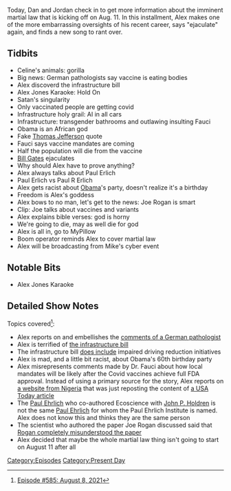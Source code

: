 {{DEFAULTSORT:
    #_EPISODE_0585:August 8, 2021
}}{{Episode
    | title           = August 8, 2021
    | caption         = Listen to this episode on [https://knowledgefight.libsyn.com/585-august-8-2021 Libsyn] [https://open.spotify.com/episode/1rOB94ypcE4OM4zLBA7KMi Spotify], Read the [[Transcript/585: August 8, 2021|Unofficial Transcript]]
    | episodeNumber   = 585
    | length          = 01:24:36
    | airDate         = August 11, 2021
    | coverageDate    = August 8, 2021
    | episodeType     = [[:Category:Present Day|Present Day]]
    | appearance      = [[Anthony Fauci]], [[Bill Gates]], [[Paul Erlich]], [[Paul R Erlich]]
    | oocDrop         = I don't attack people because it's god's plan to attack them
    | previousEpisode = [[584: August 5, 2021]]
    | nextEpisode     = [[Repost: Episode 25|Repost: Episode #25]]
}}

{{Stub}}

Today, Dan and Jordan check in to get more information about the imminent martial law that is kicking off on Aug. 11.  In this installment, Alex makes one of the more embarrassing oversights of his recent career, says "ejaculate" again, and finds a new song to rant over.

==Tidbits==

*Celine's animals: gorilla
*Big news: German pathologists say vaccine is eating bodies
*Alex discoverd the infrastructure bill
*Alex Jones Karaoke: Hold On
*Satan's singularity
*Only vaccinated people are getting covid
*Infrastructure holy grail: AI in all cars
*Infrastructure: transgender bathrooms and outlawing insulting Fauci
*Obama is an African god
*Fake [[Thomas Jefferson]] quote
*Fauci says vaccine mandates are coming
*Half the population will die from the vaccine
*[[Bill Gates]] ejaculates
*Why should Alex have to prove anything?
*Alex always talks about Paul Erlich
*Paul Erlich vs Paul R Erlich
*Alex gets racist about [[Barack Obama|Obama]]'s party, doesn't realize it's a birthday
*Freedom is Alex's goddess
*Alex bows to no man, let's get to the news: Joe Rogan is smart
*Clip: Joe talks about vaccines and variants
*Alex explains bible verses: god is horny
*We're going to die, may as well die for god
*Alex is all in, go to MyPillow
*Boom operator reminds Alex to cover martial law
*Alex will be broadcasting from Mike's cyber event

==Notable Bits==

*Alex Jones Karaoke

==Detailed Show Notes==

Topics covered<ref>[https://knowledgefight.com/research/2021/8/10/episode-585-august-8-2021 Episode #585: August 8, 2021]</ref>:

*Alex reports on and embellishes the [https://www.augsburger-allgemeine.de/panorama/Corona-Chef-Pathologe-der-Uni-Heidelberg-draengt-auf-mehr-Obduktionen-von-Geimpften-id60235361.html comments of a German pathologist]
*Alex is terrified of [https://www.epw.senate.gov/public/_cache/files/e/a/ea1eb2e4-56bd-45f1-a260-9d6ee951bc96/F8A7C77D69BE09151F210EB4DFE872CD.edw21a09.pdf the infrastructure bill]
*The infrastructure bill [https://www.wusa9.com/article/news/verify/infrastructure-bill-would-mandate-alcohol-monitoring-in-cars-congress-biden/65-ab85122d-c5c6-42ce-8b12-fcb5a24c0278 does include] impaired driving reduction initiatives
*Alex is mad, and a little bit racist, about Obama's 60th birthday party
*Alex misrepresents comments made by Dr. Fauci about how local mandates will be likely after the Covid vaccines achieve full FDA approval. Instead of using a primary source for the story, Alex reports on [https://theparadise.ng/the-mandates-are-coming-fauci-says-full-fda-approval-will-inspire-a-flood-of-vaccine-requirements/ a website from Nigeria] that was just reposting the content of [https://www.usatoday.com/story/news/health/2021/08/06/anthony-fauci-covid-vaccine-mandates-fda-full-approval/5513121001/ a USA Today article]
*The [https://ccb.stanford.edu/paul-r-ehrlich Paul Ehrlich] who co-authored Ecoscience with [[John P Holdren|John P. Holdren]] is not the same [https://www.pei.de/EN/institute/history/history-node.html;jsessionid=CBBB73D73C2BF45C140D54FAC14B2F1E.intranet231 Paul Ehrlich] for whom the Paul Ehrlich Institute is named. Alex does not know this and thinks they are the same person
*The scientist who authored the paper Joe Rogan discussed said that [https://www.complex.com/life/scientist-behind-misconstrued-vaccine-study-slams-joe-rogan/joe-rogan-vaccine-misinformation-podcast Rogan completely misunderstood the paper]
*Alex decided that maybe the whole martial law thing isn't going to start on August 11 after all

[[Category:Episodes]]
[[Category:Present Day]]
